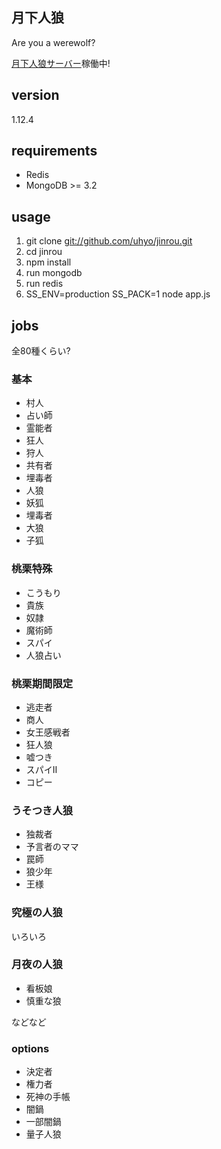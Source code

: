 == 月下人狼 ==
Are you a werewolf?

[http://jinrou.uhyohyo.net/ 月下人狼サーバー]稼働中!
== version ==
1.12.4

== requirements ==
* Redis
* MongoDB >= 3.2

== usage ==
# git clone git://github.com/uhyo/jinrou.git
# cd jinrou
# npm install
# run mongodb
# run redis
# SS_ENV=production SS_PACK=1 node app.js

== jobs ==
全80種くらい?

=== 基本 ===
* 村人
* 占い師
* 霊能者
* 狂人
* 狩人
* 共有者
* 埋毒者
* 人狼
* 妖狐
* 埋毒者
* 大狼
* 子狐
=== 桃栗特殊 ===
* こうもり
* 貴族
* 奴隷
* 魔術師
* スパイ
* 人狼占い
=== 桃栗期間限定 ===
* 逃走者
* 商人
* 女王感戦者
* 狂人狼
* 嘘つき
* スパイⅡ
* コピー
=== うそつき人狼 ===
* 独裁者
* 予言者のママ
* 罠師
* 狼少年
* 王様
=== 究極の人狼 ===
いろいろ
=== 月夜の人狼 ===
* 看板娘
* 慎重な狼

などなど

=== options ===
* 決定者
* 権力者
* 死神の手帳
* 闇鍋
* 一部闇鍋
* 量子人狼



